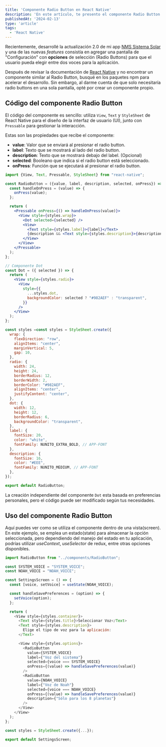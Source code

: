 ```yaml
---
title: 'Componente Radio Button en React Native'
description: 'En este artículo, te presento el componente Radio Button que desarrolle para una aplicación móvil utilizando React Native.'
publishedAt: '2024-02-13'
type: 'article'
tags:
  - 'React Native'
---
```


Recientemente, desarrollé la actualización 2.0 de mi app [NMS Sistema Solar](https://play.google.com/store/apps/details?id=com.nms.solarsystem) y una de las nuevas _features_ consistía en agregar una pantalla de "Configuración" con **opciones** de selección (Radio Buttons) para que el usuario pueda elegir entre dos voces para la aplicación.

<PostImage
  src="/images/posts/componente-radio-button-react-native/trello-card.png"
  layout="responsive"
  width={880}
  height={420}
  objectFit="cover"
  alt="Card en Trello"
/>

Después de revisar la documentación de [React Native](https://reactnative.dev/docs/getting-started) y no encontrar un componente similar al Radio Button, busqué en los paquetes npm para acelerar el desarrollo. Sin embargo, al darme cuenta de que solo necesitaría radio buttons en una sola pantalla, opté por crear un componente propio.

<PostImage
  src="/images/posts/componente-radio-button-react-native/android-componente-radio-button.png"
  layout="responsive"
  width={880}
  height={420}
  objectFit="cover"
  alt="Vista previa Radio Button React Native"
/>

## Código del componente Radio Button

El código del componente es sencillo: utiliza `View`, `Text` y `StyleSheet` de React Native para el diseño de la interfaz de usuario (UI), junto con `Pressable` para gestionar la interacción.

Estas son las propiedades que recibe el componente:

- **value**: Valor que se enviará al presionar el radio button.
- **label**: Texto que se mostrará al lado del radio button.
- **description**: Texto que se mostrará debajo del label. (Opcional)
- **selected**: Booleano que indica si el radio button está seleccionado.
- **onPress**: Función que se ejecutará al presionar el radio button.

```jsx:components/RadioButton.jsx
import {View, Text, Pressable, StyleSheet} from "react-native";

const RadioButton = ({value, label, description, selected, onPress}) => {
  const handleOnPress = (value) => {
    onPress(value);
  };

  return (
    <Pressable onPress={() => handleOnPress(value)}>
      <View style={styles.wrap}>
        <Dot selected={selected} />
        <View>
          <Text style={styles.label}>{label}</Text>
          {description && <Text style={styles.description}>{description}</Text>}
        </View>
      </View>
    </Pressable>
  );
};

// Componente Dot
const Dot = ({ selected }) => {
  return (
    <View style={styles.radio}>
      <View
        style={{
          ...styles.dot,
          backgroundColor: selected ? "#982AEF" : "transparent",
        }}
      />
    </View>
  );
};

const styles =const styles = StyleSheet.create({
  wrap: {
    flexDirection: "row",
    alignItems: "center",
    marginVertical: 5,
    gap: 10,
  },
  radio: {
    width: 24,
    height: 24,
    borderRadius: 12,
    borderWidth: 2,
    borderColor: "#982AEF",
    alignItems: "center",
    justifyContent: "center",
  },
  dot: {
    width: 12,
    height: 12,
    borderRadius: 6,
    backgroundColor: "transparent",
  },
  label: {
    fontSize: 20,
    color: "white",
    fontFamily: NUNITO_EXTRA_BOLD, // APP-FONT
  },
  description: {
    fontSize: 16,
    color: "#EEE",
    fontFamily: NUNITO_MEDIUM, // APP-FONT
  },
});

export default RadioButton;
```

La creación independiente del componente `Dot` esta basada en preferencias personales, pero el código puede ser modificado según tus necesidades.

## Uso del componente Radio Button

Aquí puedes ver como se utiliza el componente dentro de una vista(screen). En este ejemplo, se emplea un estado(state) para almacenar la opción seleccionada, pero dependiendo del manejo del estado en tu aplicación, podrías utilizar _useContext_, _useSelector_ de redux, entre otras opciones disponibles.

```jsx:screens/Settings.js
import RadioButton from "../components/RadioButton";

const SYSTEM_VOICE = "SYSTEM_VOICE";
const NOAH_VOICE = "NOAH_VOICE";

const SettingsScreen = () => {
  const [voice, setVoice] = useState(NOAH_VOICE);

  const handleSavePreferences = (option) => {
    setVoice(option);
  };

  return (
    <View style={styles.container}>
      <Text style={styles.title}>Seleccionar Voz</Text>
      <Text style={styles.description}>
        Elige el tipo de voz para la aplicación:
      </Text>

      <View style={styles.options}>
        <RadioButton
          value={SYSTEM_VOICE}
          label={"Voz del sistema"}
          selected={voice === SYSTEM_VOICE}
          onPress={(value) => handleSavePreferences(value)}
        />
        <RadioButton
          value={NOAH_VOICE}
          label={"Voz de Noah"}
          selected={voice === NOAH_VOICE}
          onPress={(value) => handleSavePreferences(value)}
          description={"Sólo para los 8 planetas"}
        />
      </View>
    </View>
  );
};

const styles = StyleSheet.create({...});

export default SettingsScreen;
```
